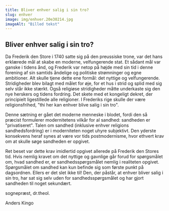 ```yaml
---
title: Bliver enhver salig i sin tro?
slug: enhver
image: img/enhver.20e30214.jpg
imageAlt: "Billed tekst"
---
```


## Bliver enhver salig i sin tro?

Da Frederik den Store i 1740 satte sig på den preussiske trone, var det hans erklærede mål at skabe en moderne, velfungerende stat. Et sådant mål var ganske i tidens ånd, og Frederik var netop på højde med sin tid i denne forening af sin samtids åndelige og politiske strømninger og egne ambitioner. Alt skulle tjene dette ene formål: det nyttige og velfungerende. Stridigheder blev bilagt med målet for øje, for et hus i strid og splid med sig selv står ikke stærkt. Også religiøse stridigheder måtte underkaste sig den nye herskers og tidens fordring. Det skete med et kongeligt dekret, der principielt ligestillede alle religioner. I Frederiks rige skulle der være religionsfrihed, "thi her kan enhver blive salig i sin tro".

Denne sætning er gået det moderne menneske i blodet, fordi den så præcist formulerer modernitetens vilkår for al sandhed: sandheden er "privatiseret". Talen om sandhed (inklusive enhver religions sandhedsfordring) er i moderniteten noget uhyre subjektivt. Den yderste konsekvens heraf synes at være vor tids postmodernisme, hvor ethvert krav om at skulle søge sandheden er opgivet.

Ret beset var dette krav imidlertid opgivet allerede på Frederik den Stores tid. Hvis nemlig kravet om det nyttige og gavnlige går forud for spørgsmålet om, hvad sandhed er, er sandhedsspørgsmålet nemlig i realiteten opgivet. Spørgsmålet om sandhed kan kun befinde sig som første punkt på dagsordnen. Ellers er det slet ikke til! Den, der påstår, at enhver bliver salig i sin tro, har sat sig selv uden for sandhedsspørgsmålet og har gjort sandheden til noget sekundært.

sognepræst, dr.theol.

Anders Kingo
